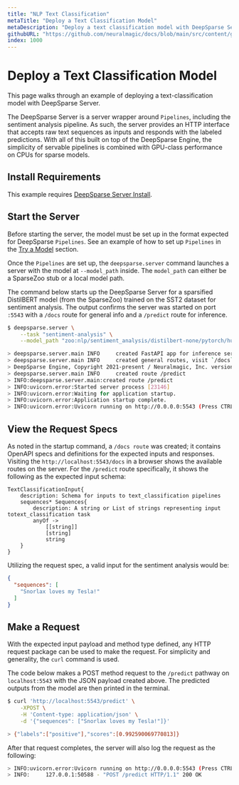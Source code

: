 ```yaml
---
title: "NLP Text Classification"
metaTitle: "Deploy a Text Classification Model"
metaDescription: "Deploy a text classification model with DeepSparse Server for easier, faster, and cheaper inference on CPUs"
githubURL: "https://github.com/neuralmagic/docs/blob/main/src/content/get-started/deploy-a-model/nlp-sentiment-analysis.mdx"
index: 1000
---
```


# Deploy a Text Classification Model

This page walks through an example of deploying a text-classification model with DeepSparse Server.

The DeepSparse Server is a server wrapper around `Pipelines`, including the sentiment analysis pipeline. As such,
the server provides an HTTP interface that accepts raw text sequences as inputs and responds with the labeled predictions.
With all of this built on top of the DeepSparse Engine, the simplicity of servable pipelines is combined with GPU-class performance on CPUs for sparse models.

## Install Requirements

This example requires [DeepSparse Server Install](/get-started/install/deepsparse).

## Start the Server

Before starting the server, the model must be set up in the format expected for DeepSparse `Pipelines`.
See an example of how to set up `Pipelines` in the [Try a Model](../../try-a-model) section.

Once the `Pipelines` are set up, the `deepsparse.server` command launches a server with the model at `--model_path` inside. The `model_path` can either
be a SparseZoo stub or a local model path.

The command below starts up the DeepSparse Server for a sparsified DistilBERT model (from the SparseZoo) trained on the SST2 dataset for sentiment analysis.
The output confirms the server was started on port `:5543` with a `/docs` route for general info and a `/predict` route for inference.

```bash
$ deepsparse.server \
    --task "sentiment-analysis" \
    --model_path "zoo:nlp/sentiment_analysis/distilbert-none/pytorch/huggingface/sst2/pruned80_quant-none-vnni"

> deepsparse.server.main INFO     created FastAPI app for inference serving
> deepsparse.server.main INFO     created general routes, visit `/docs` to view available
> DeepSparse Engine, Copyright 2021-present / Neuralmagic, Inc. version: 1.1.0 COMMUNITY EDITION (a436ca67) (release) (optimized) (system=avx512_vnni, binary=avx512)
> deepsparse.server.main INFO     created route /predict
> INFO:deepsparse.server.main:created route /predict
> INFO:uvicorn.error:Started server process [23146]
> INFO:uvicorn.error:Waiting for application startup.
> INFO:uvicorn.error:Application startup complete.
> INFO:uvicorn.error:Uvicorn running on http://0.0.0.0:5543 (Press CTRL+C to quit)
```

## View the Request Specs

As noted in the startup command, a `/docs route` was created; it contains OpenAPI specs and definitions for the expected inputs and responses.
Visiting the `http://localhost:5543/docs` in a browser shows the available routes on the server.
For the `/predict` route specifically, it shows the following as the expected input schema:

```text
TextClassificationInput{
    description: Schema for inputs to text_classification pipelines
    sequences* Sequences{
        description: A string or List of strings representing input totext_classification task
        anyOf ->
            [[string]]
            [string]
            string
    }
}
```

Utilizing the request spec, a valid input for the sentiment analysis would be:
```json
{
  "sequences": [
    "Snorlax loves my Tesla!"
  ]
}
```

## Make a Request

With the expected input payload and method type defined, any HTTP request package can be used to make the request.
For simplicity and generality, the `curl` command is used.

The code below makes a POST method request to the `/predict` pathway on `localhost:5543` with the JSON payload created above.
The predicted outputs from the model are then printed in the terminal.

```bash
$ curl 'http://localhost:5543/predict' \
    -XPOST \
    -H 'Content-type: application/json' \
    -d '{"sequences": ["Snorlax loves my Tesla!"]}'

> {"labels":["positive"],"scores":[0.992590069770813]}
```

After that request completes, the server will also log the request as the following:

```bash
> INFO:uvicorn.error:Uvicorn running on http://0.0.0.0:5543 (Press CTRL+C to quit)
> INFO:     127.0.0.1:50588 - "POST /predict HTTP/1.1" 200 OK
```
